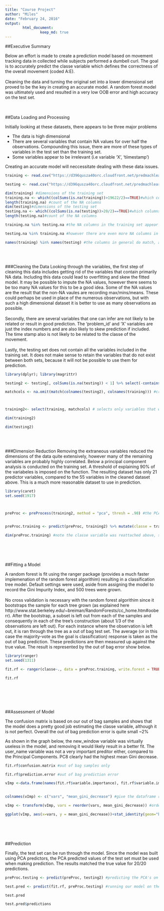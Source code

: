 ```yaml
---
title: "Course Project"
author: "Miles"
date: "February 24, 2016"
output: 
        html_document:
                keep_md: true
---
```


##Executive Summary

Below an effort is made to create a prediction model based on movement tracking data in collected while subjects performed a dumbell curl. The goal is to accurately predict the classe variable which defines the correctness of the overall movement (coded A:E). 
<br>
<br>
Cleaning the data and turning the original set into a lower dimensional set proved to be the key in creating an accurate model. A random forest model was ultimately used and resulted in a very low OOB error and high accuracy on the test set.
<br>
<br>
<br>

##Data Loading and Processing




Initially looking at these datasets, there appears to be three major problems

* The data is high dimensional
* There are several variables that contain NA values for over half the observations. Compounding this issue, there are more of these types of variables in the test set than the training set.
* Some variables appear to be irrelevant (i.e variable 'X', 'tiimestamp')

Creating an accurate model will neccessitate dealing with these data issues.

```r

training <- read.csv("https://d396qusza40orc.cloudfront.net/predmachlearn/pml-training.csv")

testing <- read.csv("https://d396qusza40orc.cloudfront.net/predmachlearn/pml-testing.csv")

dim(training) #dimensions of the training set
training.na <- which((colSums(is.na(training))>19622/2)==TRUE)#which columns are composed of primairly NA values
length(training.na) #count of the NA columns
dim(testing)#dimensions of the testing set
testing.na <- which((colSums(is.na(testing))>20/2)==TRUE)#which columns are composed or primarily NA values
length(testing.na)#count of the NA columns

training.na %in% testing.na #the NA columns in the training set appear to match those in the testing set

testing.na %in% training.na #however there are even more NA columns in the testing set. Only the variables with values in both sets should be considered

names(training) %in% names(testing) #the columns in general do match, aside from the 'classe' variable and the 'problem_id' variable which only appear in the training and testing sets repsectively.
```
<br>
<br>

###Cleaning the Data
Looking through the variables, the first step of cleaning this data includes getting rid of the variables that contain primarily NA data. Including this data could lead to overfitting and skew the fitted model. It may be possible to impute the NA values, however there seems to be too many NA values for this to be a good idea. Some of the NA values are the result that  the non-NA vaules are recording max/mins/means. These could perhaps be used in place of the numerous observations, but with such a high dimensional dataset it is better to use as many observations as possible.
<br>
<br>
Secondly, there are several variables that one can infer are not likely to be related or result in good prediction. The 'problem_id' and 'X' variables are just the index numbers and are also likely to skew prediction if included. The time stamp also is not likely to be related to the classe of the movement.
<br>
<br>
Lastly, the testing set does not contain all the variables included in the training set. It does not make sense to retain the variables that do not exist between both sets, because it will not be possible to use them for prediction.



```r
library(dplyr); library(magrittr)

testing2 <- testing[, colSums(is.na(testing)) < 1] %>% select(-contains("time"), -X, -problem_id) #selects only the variables that are full of NA values

matchcols <- na.omit(match(colnames(testing2), colnames(training))) #creates a variable that contains the matching column positons



training2<- select(training, matchcols) # selects only variables that were in the test set 

dim(training2)

dim(testing2)
```
<br>
<br>

###Dimension Reduction
Removing the extraneous variables reduced the dimensions of the data quite extensively, however many of the remaining variables are probably highly correlated. Below a principal component analysis is conducted on the training set. A threshold of explaining 90% of the variabeles is imposed on the function. The resulting dataset has only 21 predictor variables, compared to the 55 variables in the cleaned dataset above. This is a much more reasonable dataset to use in prediction.



```r
library(caret)
set.seed(1917)



preProc <- preProcess(training2, method = "pca", thresh = .90) #the PCA model is fit on the training data with the threshold of explaining 90% of the variance in the data
 

preProc.training <- predict(preProc, training2) %>% mutate(classe = training$classe) #the PCA model is ran on the training set to get the PCA values

dim(preProc.training) #note the classe variable was reattached above, so the predictors were reduced from 55 to 21


```

<br>
<br>
<br>

##Fitting a Model


A random forest is fit using the ranger package (provides a much faster implemenation of the random forest algorithim) resulting in a classification tree model. Default settings were used, aside from assigning the model to record the Gini Impurity Index, and 500 trees were grown.
<br>
<br>
No cross validation is necessary with the random forest algorithim since it bootstraps the sample for each tree grown (as explained here http://www.stat.berkeley.edu/~breiman/RandomForests/cc_home.htm#ooberr). After the bootstrap, a subset is left out from each of the samples and consequently in each of the tree's construction (about 1/3 of the observations are left out). For each instance where the observation is left out, it is ran through the tree as a out of bag test set. The average (or in this case the majority-vote as the goal is classification) response is taken as the out of bag prediction. These predictions are then measured up against the true value. The result is represented by the out of bag error show below.

```r
library(ranger)
set.seed(1311)

fit.rf <- ranger(classe~., data = preProc.training, write.forest = TRUE, importance = "impurity") #ranger is a fast implementation of random forest 

fit.rf



```
<br>
<br>
<br>

##Assessment of Model

The confusion matrix is based on our out of bag samples and shows that the model does a pretty good job estimating the classe variable, although it is not perfect. Overall the out of bag prediction error is quite small ~2%

As shown in the graph below, the new_window variable was virtually useless in the model, and removing it would likely result in a better  fit. The user_name variable was not a very important preditor either, compared to the Principal Components. PC8 clearly had the highest mean Gini decrease.

```r
fit.rf$confusion.matrix #out of bag samples only

fit.rf$prediction.error #out of bag prediction error

vImp <-data.frame(names(fit.rf$variable.importance), fit.rf$variable.importance, row.names = 1:21) #create dataframe of variable importance values
       

colnames(vImp) <- c("vars", "mean_gini_decrease") #give the dataframe reasonable column names

vImp <- transform(vImp, vars = reorder(vars, mean_gini_decrease)) #order the data from greatest to least

ggplot(vImp, aes(x=vars, y = mean_gini_decrease))+stat_identity(geom="bar")+coord_flip()+ggtitle("Variable Importance (Mean Gini Decrease)")


```
<br>
<br>
<br>

##Prediction

Finally, the test set can be run through the model. Since the model was built using PCA predictors, the PCA predicted values of the test set must be used when making prediction. The results matched the true value for 20/20 predictions.

```r
preProc.testing <- predict(preProc, testing2) #predicting the PCA's on the testing set

test.pred <- predict(fit.rf, preProc.testing) #running our model on the prediction PCA data

test.pred

test.pred$predictions

```
